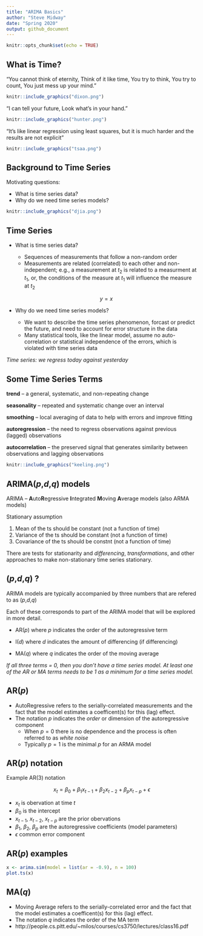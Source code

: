 ```yaml
---
title: "ARIMA Basics"
author: "Steve Midway"
date: "Spring 2020"
output: github_document
---
```


```r
knitr::opts_chunk$set(echo = TRUE)
```

## What is Time?

"You cannot think of eternity, Think of it like time, You try to think, You try to count, You just mess up your mind." 

```r
knitr::include_graphics("dixon.png")
```

"I can tell your future, Look what's in your hand."

```r
knitr::include_graphics("hunter.png")
```

“It’s like linear regression using least squares, but it is much harder and the results are not explicit” 

```r
knitr::include_graphics("tsaa.png")
```

## Background to Time Series

Motivating questions:

- What is time series data?
- Why do we need time series models?

```r
knitr::include_graphics("djia.png")
```


## Time Series

- What is time series data?
  - Sequences of measurements that follow a non-random order
  - Measurements are related (correlated) to each other and non-independent; e.g., a measurement at $t_2$ is related to a measurment at $t_1$, or, the conditions of the measure at $t_1$ will influence the measure at $t_2$
  
  $$y=x$$
  
- Why do we need time series models?
  - We want to describe the time series phenomenon, forcast or predict the future, and need to account for error structure in the data
  - Many statistical tools, like the linear model, assume no auto-correlation or statistical independence of the errors, which is violated with time series data

*Time series: we regress today against yesterday*

## Some Time Series Terms
**trend** -- a general, systematic, and non-repeating change

**seasonality** -- repeated and systematic change over an interval

**smoothing** -- local averaging of data to help with errors and improve fitting

**autoregression** -- the need to regress observations against previous (lagged) observations

**autocorrelation** -- the preserved signal that generates similarity between observations and lagging observations


```r
knitr::include_graphics("keeling.png")
```

## ARIMA($p$,$d$,$q$) models

ARIMA -- **A**uto**R**egressive **I**ntegrated **M**oving **A**verage models (also ARMA models)

Stationary assumption

1. Mean of the ts should be constant (not a function of time)
2. Variance of the ts should be constant (not a function of time)
3. Covariance of the ts should be constnt (not a function of time)

There are tests for stationarity and *differencing*, *transformations*, and other approaches to make non-stationary time series stationary.

## ($p$,$d$,$q$) ?

ARIMA models are typically accompanied by three numbers that are refered to as ($p$,$d$,$q$)

Each of these corresponds to part of the ARIMA model that will be explored in more detail.

- AR($p$) where $p$ indicates the order of the autoregressive term

- I($d$) where $d$ indicates the amount of differencing (if differencing)

- MA($q$) where $q$ indicates the order of the moving average

*If all three terms = 0, then you don't have a time series model. At least one of the AR or MA terms needs to be 1 as a minimum for a time series model.*


## AR($p$)

- AutoRegressive refers to the serially-correlated measurements and the fact that the model estimates a coefficent(s) for this (lag) effect. 
- The notation $p$ indicates the *order* or dimension of the autoregressive component
  - When $p=0$ there is no dependence and the process is often referred to as *white noise*
  - Typically $p=1$ is the minimal $p$ for an ARMA model

## AR(*p*) notation

Example AR(3) notation

$$x_t = \beta_0 + \beta_1 x_{t-1} + \beta_2 x_{t-2} + \beta_p x_{t-p} + \epsilon$$

- $x_t$ is obervation at time $t$
- $\beta_0$ is the intercept
- $x_{t-1}$, $x_{t-2}$, $x_{t-p}$ are the prior obervations
- $\beta_1$, $\beta_2$, $\beta_p$ are the autoregressive coefficients (model parameters)
- $\epsilon$ common error component

## AR(*p*) examples

```r
x <- arima.sim(model = list(ar = -0.9), n = 100)
plot.ts(x)
```


## MA($q$)

- Moving Average refers to the serially-correlated error and the fact that the model estimates a coefficent(s) for this (lag) effect. 
- The notation $q$ indicates the order of the MA term
- http://people.cs.pitt.edu/~milos/courses/cs3750/lectures/class16.pdf
  


